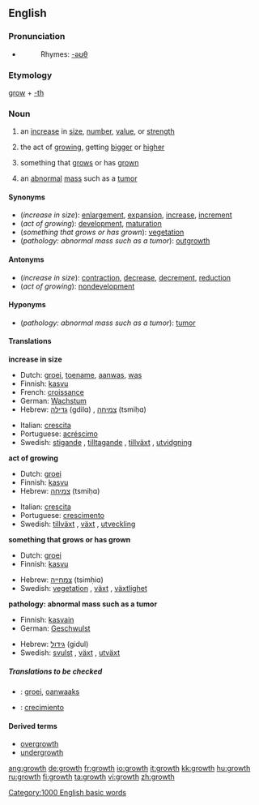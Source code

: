 {{wikipedia}}
==English==

===Pronunciation===
*{{audio|en-us-growth.ogg|Audio (US)}}
*:Rhymes: [[Rhymes:English:-əʊθ|-əʊθ]]

===Etymology===
[[grow]] + [[-th]]

===Noun===
{{en-noun}}

#an [[increase]] in [[size]], [[number]], [[value]], or [[strength]]
#{{biology}} the act of [[growing]], getting [[bigger]] or [[higher]]
#{{biology}} something that [[grow]]s or has [[grown]]
#{{pathology}} an [[abnormal]] [[mass]] such as a [[tumor]]

====Synonyms====
*(''increase in size''): [[enlargement]], [[expansion]], [[increase]], [[increment]]
*(''act of growing''): [[development]], [[maturation]]
*(''something that grows or has grown''): [[vegetation]]
*(''pathology: abnormal mass such as a tumor''): [[outgrowth]]

====Antonyms====
*(''increase in size''): [[contraction]], [[decrease]], [[decrement]], [[reduction]]
*(''act of growing''): [[nondevelopment]]

====Hyponyms====
*(''pathology: abnormal mass such as a tumor''): [[tumor]]

====Translations====
'''increase in size'''
{{top}}
*Dutch: [[groei]], [[toename]], [[aanwas]], [[was]]
*Finnish: [[kasvu]]
*French: [[croissance]] {{f}}
*German: [[Wachstum]] {{n}}
*Hebrew: [[גדילה]] (gdilɑ) {{f}}, [[צמיחה]] (tsmiḥɑ) {{f}}
{{mid}}
*Italian: [[crescita]] {{f}}
*Portuguese: [[acréscimo]] {{m}}
*Swedish: [[stigande]] {{n}}, [[tilltagande]] {{n}}, [[tillväxt]] {{c}}, [[utvidgning]] {{c}}
{{bottom}}

'''act of growing'''
{{top}}
*Dutch: [[groei]]
*Finnish: [[kasvu]]
*Hebrew: [[צמיחה]] (tsmiḥɑ) {{f}}
{{mid}}
*Italian: [[crescita]] {{f}}
*Portuguese: [[crescimento]] {{m}}
*Swedish: [[tillväxt]] {{c}}, [[växt]] {{c}}, [[utveckling]] {{c}}
{{bottom}} 

'''something that grows or has grown'''
{{top}}
*Dutch: [[groei]]
*Finnish: [[kasvu]]
{{mid}}
*Hebrew: [[צמחייה]] (tsimḥiɑ) {{f}}
*Swedish: [[vegetation]] {{c}}, [[växt]] {{c}}, [[växtlighet]] {{c}}
{{bottom}}

'''pathology: abnormal mass such as a tumor'''
{{top}}
*Finnish: [[kasvain]]
*German: [[Geschwulst]] {{f}}
{{mid}}
*Hebrew: [[גידול]] (gidul) {{m}}
*Swedish: [[svulst]] {{c}}, [[växt]] {{c}}, [[utväxt]] {{c}}
{{bottom}}

=====Translations to be checked=====
{{checktrans}}
*{{ttbc|Frisian}}: [[groei]], [[oanwaaks]]
*{{ttbc|Spanish}}: [[crecimiento]]

====Derived terms====
*[[overgrowth]]
*[[undergrowth]]

[[Category:1000 English basic words]]

[[ang:growth]]
[[de:growth]]
[[fr:growth]]
[[io:growth]]
[[it:growth]]
[[kk:growth]]
[[hu:growth]]
[[ru:growth]]
[[fi:growth]]
[[ta:growth]]
[[vi:growth]]
[[zh:growth]]